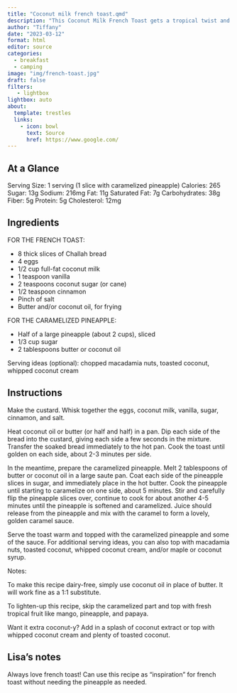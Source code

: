 ```yaml
---
title: "Coconut milk french toast.qmd"
description: "This Coconut Milk French Toast gets a tropical twist and is topped with sweet caramelized pineapple. This recipe can easily be made gluten- and/or dairy-free."
author: "Tiffany"
date: "2023-03-12"
format: html
editor: source
categories:
  - breakfast
  - camping
image: "img/french-toast.jpg"
draft: false
filters:
   - lightbox
lightbox: auto
about:
  template: trestles
  links:
    - icon: bowl
      text: Source
      href: https://www.google.com/
---
```


## At a Glance

Serving Size: 1 serving (1 slice with caramelized pineapple) Calories: 265 Sugar: 13g Sodium: 216mg Fat: 11g Saturated Fat: 7g Carbohydrates: 38g Fiber: 5g Protein: 5g Cholesterol: 12mg

## Ingredients

FOR THE FRENCH TOAST:

- 8 thick slices of Challah bread
- 4 eggs
- 1/2 cup full-fat coconut milk
- 1 teaspoon vanilla
- 2 teaspoons coconut sugar (or cane)
- 1/2 teaspoon cinnamon
- Pinch of salt
- Butter and/or coconut oil, for frying

FOR THE CARAMELIZED PINEAPPLE:

- Half of a large pineapple (about 2 cups), sliced
- 1/3 cup sugar
- 2 tablespoons butter or coconut oil

Serving ideas (optional): chopped macadamia nuts, toasted coconut, whipped coconut cream

## Instructions

Make the custard. Whisk together the eggs, coconut milk, vanilla, sugar, cinnamon, and salt.

Heat coconut oil or butter (or half and half) in a pan. Dip each side of the bread into the custard, giving each side a few seconds in the mixture. Transfer the soaked bread immediately to the hot pan. Cook the toast until golden on each side, about 2-3 minutes per side.

In the meantime, prepare the caramelized pineapple. Melt 2 tablespoons of butter or coconut oil in a large saute pan. Coat each side of the pineapple slices in sugar, and immediately place in the hot butter. Cook the pineapple until starting to caramelize on one side, about 5 minutes. Stir and carefully flip the pineapple slices over, continue to cook for about another 4-5 minutes until the pineapple is softened and caramelized. Juice should release from the pineapple and mix with the caramel to form a lovely, golden caramel sauce.

Serve the toast warm and topped with the caramelized pineapple and some of the sauce. For additional serving ideas, you can also top with macadamia nuts, toasted coconut, whipped coconut cream, and/or maple or coconut syrup.

Notes: 

To make this recipe dairy-free, simply use coconut oil in place of butter. It will work fine as a 1:1 substitute.

To lighten-up this recipe, skip the caramelized part and top with fresh tropical fruit like mango, pineapple, and papaya.

Want it extra coconut-y? Add in a splash of coconut extract or top with whipped coconut cream and plenty of toasted coconut.

## Lisa's notes

Always love french toast! Can use this recipe as "inspiration" for french toast without needing the pineapple as needed. 
